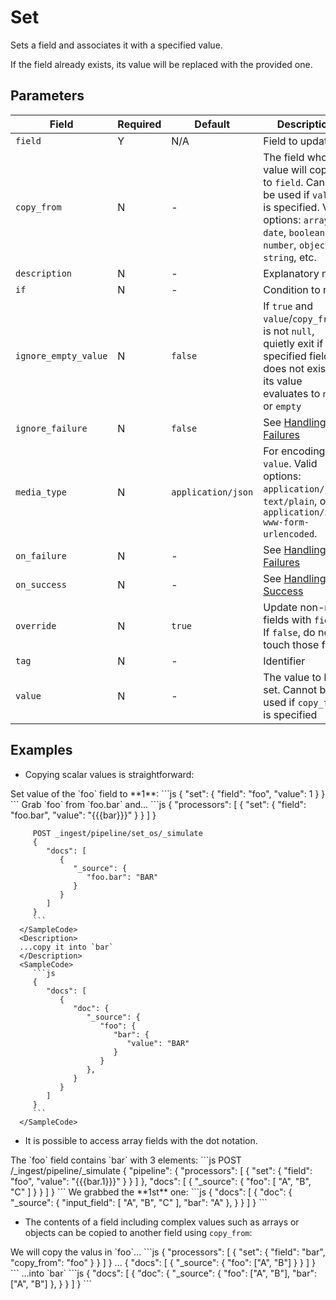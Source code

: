 
# Set

<Synopsis>
Sets a field and associates it with a specified value.
</Synopsis>

If the field already exists, its value will be replaced with the provided one.

## Parameters

|Field|Required|Default|Description|
|---|---|---|---|
|`field`|Y|N/A|Field to update|
|`copy_from`|N|-|The field whose value will copied to `field`. Cannot be used if `value` is specified. Valid options: `array`, `date`, `boolean`, `number`, `object`, `string`, etc.|
|`description`|N|-|Explanatory note|
|`if`|N|-|Condition to run|
|`ignore_empty_value`|N|`false`|If `true` and `value`/`copy_from` is not `null`, quietly exit if specified field does not exist or its value evaluates to `null` or `empty`|
|`ignore_failure`|N|`false`|See [Handling Failures](../handling-failures.mdx)|
|`media_type`|N|`application/json`|For encoding `value`. Valid options: `application/json`, `text/plain`, or `application/x-www-form-urlencoded`.|
|`on_failure`|N|-|See [Handling Failures](../handling-failures.mdx)|
|`on_success`|N|-|See [Handling Success](../handling-success.mdx)|
|`override`|N|`true`|Update non-null fields with `field`. If `false`, do not touch those fields|
|`tag`|N|-|Identifier|
|`value`|N|-|The value to be set. Cannot be used if `copy_from` is specified|

## Examples

* Copying scalar values is straightforward:

<Example>
      <Description>
         Set value of the `foo` field to **1**:
      </Description>
      <SampleCode>
         ```js
         {
            "set": {
               "field": "foo",
               "value": 1
            }
         }
         ```
      </SampleCode>
</Example>

<Example>
      <Description>
         Grab `foo` from `foo.bar` and...
      </Description>
      <SampleCode>
         ```js
         {
            "processors": [
               {
                  "set": {
                     "field": "foo.bar",
                     "value": "{{{bar}}}"
                  }
               }
            ]
         }

         POST _ingest/pipeline/set_os/_simulate
         {
            "docs": [
               {
                  "_source": {
                     "foo.bar": "BAR"
                  }
               }
            ]
         }
         ```
      </SampleCode>
      <Description>
      ...copy it into `bar`
      </Description>
      <SampleCode>
         ```js
         {
            "docs": [
               {
                  "doc": {
                     "_source": {
                        "foo": {
                           "bar": {
                              "value": "BAR"
                           }
                        }
                     },
                  }
               }
            ]
         }
         ```
      </SampleCode>
</Example>

* It is possible to access array fields with the dot notation.

<Example>
   <Description>
      The `foo` field contains `bar` with 3 elements:
   </Description>
   <SampleCode>
      ```js
      POST /_ingest/pipeline/_simulate
      {
         "pipeline": {
            "processors": [
               {
                  "set": {
                     "field": "foo",
                     "value": "{{{bar.1}}}"
                  }
               }
            ]
         },
         "docs": [
            {
               "_source": {
                  "foo": [
                     "A",
                     "B",
                     "C"
                  ]
               }
            }
         ]
      }
      ```
   </SampleCode>
   <Description>
      We grabbed the **1st** one:
   </Description>
   <SampleCode>
      ```js
      {
         "docs": [
            {
               "doc": {
                  "_source": {
                     "input_field": [
                        "A",
                        "B",
                        "C"
                     ],
                     "bar": "A"
                  },
               }
            }
         ]
      }
      ```
   </SampleCode>
</Example>

* The contents of a field including complex values such as arrays or objects can be copied to another field using `copy_from`:

<Example>
   <Description>
      We will copy the valus in `foo`...
   </Description>
   <SampleCode>
      ```js
      {
         "processors": [
            {
               "set": {
                  "field": "bar",
                  "copy_from": "foo"
               }
            }
         ]
      }
      ...
      {
         "docs": [
            {
               "_source": {
                  "foo": ["A", "B"]
               }
            }
         ]
      }
      ```
   </SampleCode>
   <Description>
      ...into `bar`
   </Description>
   <SampleCode>
      ```js
      {
         "docs": [
            {
               "doc": {
                  "_source": {
                     "foo": ["A", "B"],
                     "bar": ["A", "B"]
                  },
               }
            }
         ]
      }
      ```
   </SampleCode>
</Example>
